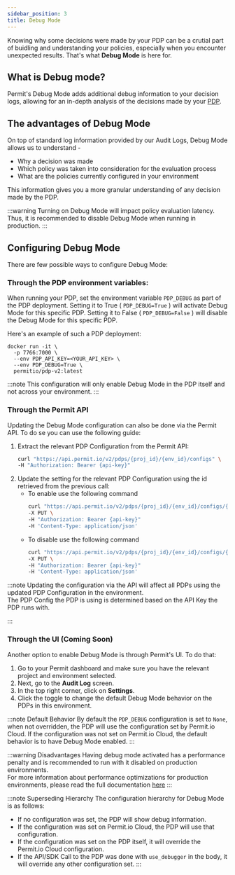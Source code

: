 ```yaml
---
sidebar_position: 3
title: Debug Mode
---
```



Knowing why some decisions were made by your PDP can be a crutial part of buidling and understanding your policies, especially when you encounter unexpected results.
That's what **Debug Mode** is here for.

## What is Debug mode?

Permit's Debug Mode adds additional debug information to your decision logs, allowing for an in-depth analysis of the decisions made by your [PDP](/concepts/pdp/overview).

## The advantages of Debug Mode

On top of standard log information provided by our Audit Logs, Debug Mode allows us to understand -

- Why a decision was made
- Which policy was taken into consideration for the evaluation process
- What are the policies currently configured in your environment

This information gives you a more granular understanding of any decision made by the PDP.

:::warning
Turning on Debug Mode will impact policy evaluation latency. Thus, it is recommended to disable Debug Mode when running in production.
:::

## Configuring Debug Mode

There are few possible ways to configure Debug Mode:

### Through the PDP environment variables:

When running your PDP, set the environment variable `PDP_DEBUG` as part of the PDP deployment.
Setting it to True ( `PDP_DEBUG=True` ) will activate Debug Mode for this specific PDP.
Setting it to False ( `PDP_DEBUG=False` ) will disable the Debug Mode for this specific PDP.

Here's an example of such a PDP deployment:

```
docker run -it \
  -p 7766:7000 \
  --env PDP_API_KEY=<YOUR_API_KEY> \
  --env PDP_DEBUG=True \
  permitio/pdp-v2:latest
```

:::note
This configuration will only enable Debug Mode in the PDP itself and not across your environment.
:::

### Through the Permit API

Updating the Debug Mode configuration can also be done via the Permit API.
To do se you can use the following guide:

1. Extract the relevant PDP Configuration from the Permit API:
    ```bash
    curl "https://api.permit.io/v2/pdps/{proj_id}/{env_id}/configs" \
    -H "Authorization: Bearer {api-key}"
    ```
2. Update the setting for the relevant PDP Configuration using the id retrieved from the previous call:
    - To enable use the following command
        ```bash
        curl "https://api.permit.io/v2/pdps/{proj_id}/{env_id}/configs/{pdp_id}/debug-audit-logs/enable" \
        -X PUT \
        -H "Authorization: Bearer {api-key}"
        -H 'Content-Type: application/json'
        ```
    - To disable use the following command
        ```bash
        curl "https://api.permit.io/v2/pdps/{proj_id}/{env_id}/configs/{pdp_id}/debug-audit-logs/disable" \
        -X PUT \
        -H "Authorization: Bearer {api-key}"
        -H 'Content-Type: application/json'
        ```

:::note
Updating the configuration via the API will affect all PDPs using the updated PDP Configuration in the environment.<br />
The PDP Config the PDP is using is determined based on the API Key the PDP runs with.

:::


### Through the UI (Coming Soon)

Another option to enable Debug Mode is through Permit's UI. To do that:

1. Go to your Permit dashboard and make sure you have the relevant project and environment selected.
2. Next, go to the **Audit Log** screen.
3. In the top right corner, click on **Settings**.
4. Click the toggle to change the default Debug Mode behavior on the PDPs in this environment.



:::note Default Behavior
By default the `PDP_DEBUG` configuration is set to `None`, when not overridden, the PDP will
use the configuration set by Permit.io Cloud.
If the configuration was not set on Permit.io Cloud, the default behavior is to have Debug Mode enabled.
:::

:::warning Disadvantages
Having debug mode activated has a performance penalty and is recommended to run
with it disabled on production environments.<br />
For more information about performance optimizations for production environments, please read the full documentation [here](/how-to/deploy/deploy-to-production#general-performance-tips)
:::

:::note Superseding Hierarchy
The configuration hierarchy for Debug Mode is as follows:
- If no configuration was set, the PDP will show debug information.
- If the configuration was set on Permit.io Cloud, the PDP will use that configuration.
- If the configuration was set on the PDP itself, it will override the Permit.io Cloud configuration.
- If the API/SDK Call to the PDP was done with `use_debugger` in the body, it will override any other configuration set.
:::